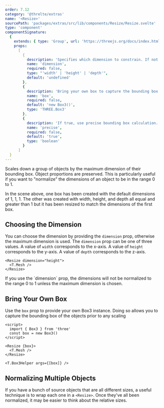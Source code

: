 ```yaml
---
order: 7.12
category: '@threlte/extras'
name: '<Resize>'
sourcePath: 'packages/extras/src/lib/components/Resize/Resize.svelte'
type: 'component'
componentSignature:
  {
    extends: { type: 'Group', url: 'https://threejs.org/docs/index.html#api/en/objects/Group' },
    props:
      [
        {
          description: 'Specifies which dimension to constrain. If not provided, the maximum dimension is used',
          name: 'dimension',
          required: false,
          type: "'width' | 'height' | 'depth'",
          default: 'undefined'
        },
        {
          description: 'Bring your own box to capture the bounding box.',
          name: 'box',
          required: false,
          default: 'new Box3()',
          type: 'THREE.Box3'
        },
        {
          description: 'If true, use precise bounding box calculation.',
          name: 'precise',
          required: false,
          default: 'true',
          type: 'boolean'
        }
      ]
  }
---
```


Scales down a group of objects by the maximum dimension of their bounding box. Object proportions are preserved. This is particularly useful if you want to "normalize" the dimensions of an object to be in the range 0 to 1.

<Example path="extras/resize/two-boxes" />

In the scene above, one box has been created with the default dimensions of 1, 1, 1. The other was created with width, height, and depth all equal and greater than 1 but it has been resized to match the dimensions of the first box.

## Choosing the Dimension

You can choose the dimension by providing the `dimension` prop, otherwise the maximum dimension is used. The `dimension` prop can be one of three values. A value of `width` corresponds to the x-axis. A value of `height` corresponds to the y-axis. A value of `depth` corresponds to the z-axis.

```svelte
<Resize dimension="height">
  <T.Mesh />
</Resize>
```

<Tip type="warning">
  If you use the `dimension` prop, the dimensions will not be normalized to the range 0 to 1 unless
  the maximum dimension is chosen.
</Tip>

## Bring Your Own Box

Use the `box` prop to provide your own Box3 instance. Doing so allows you to capture the bounding box of the objects prior to any scaling

```svelte
<script>
  import { Box3 } from 'three'
  const box = new Box3()
</script>

<Resize {box}>
  <T.Mesh />
</Resize>

<T.Box3Helper args={[box]} />
```

## Normalizing Multiple Objects

If you have a bunch of source objects that are all different sizes, a useful technique is to wrap each one in a `<Resize>`. Once they've all been normalized, it may be easier to think about the relative sizes.

<Example path="extras/resize/multiple-objects" />
